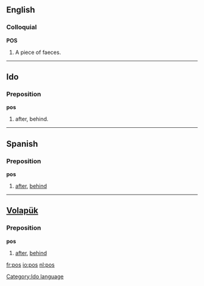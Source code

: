 ==English==

===Colloquial===
{{rfc-header|Colloquial}}
'''POS'''
# A piece of faeces.

----

==Ido==

===Preposition===
'''pos'''

# after, behind.

[[Category:Ido language]]

----

==Spanish==

===Preposition===
'''pos'''

# {{archaic|lang=es}} [[after]], [[behind]]

----

==[[Volapük]]==

===Preposition===
'''pos'''

# [[after]], [[behind]]

[[fr:pos]]
[[io:pos]]
[[nl:pos]]
